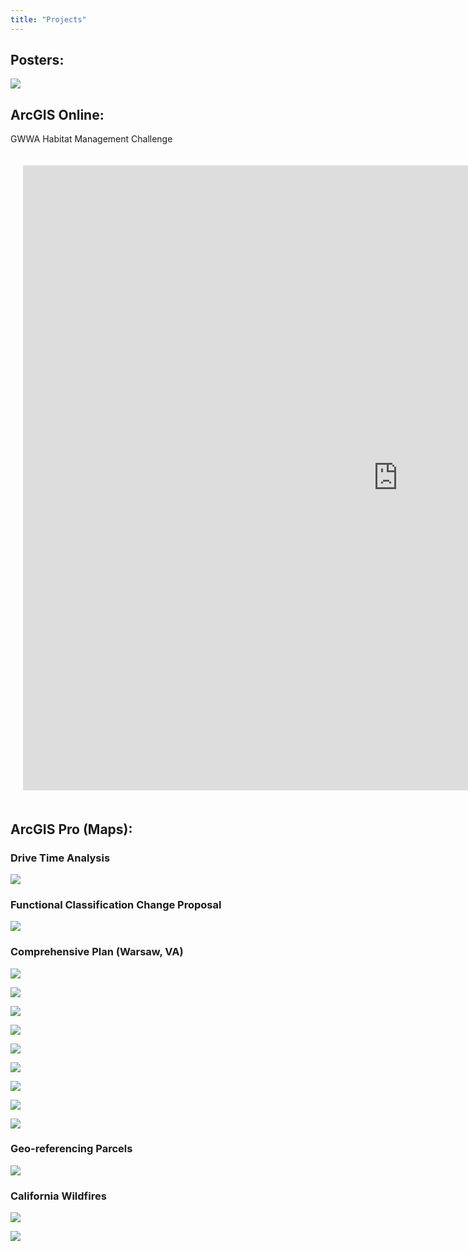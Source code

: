 ```yaml
---
title: "Projects"
---
```


## Posters:

![](images/FINAL BWC FINAL POSTER (1).png)

## ArcGIS Online:

GWWA Habitat Management Challenge

::: {style="border: 2px none #ccc; padding: 20px; margin-bottom: 10px;"}
<iframe src="https://experience.arcgis.com/experience/7d999be86ad4414996151904511460f0" width="1200" height="1000" style="border: none; display: block;">

</iframe>
:::

## ArcGIS Pro (Maps):

### Drive Time Analysis

![](images/Drive%20Time%20Analysis%20Map%20(1).png)

### Functional Classification Change Proposal

![](images/Page%2011-01.png)

### Comprehensive Plan (Warsaw, VA)

![](images/Page%202.png)

![](images/Page%203.png)

![](images/Page%204.png)

![](images/Page%205.png)

![](images/Page%206.png)

![](images/Page%207.png)

![](images/Page%208.png)

![](images/Page%209.png)

![](images/Page%2010.png)

### Geo-referencing Parcels

![](images/parcels.png)

### California Wildfires

![](images/facilitiespng.png)

![](images/pm25.png)

